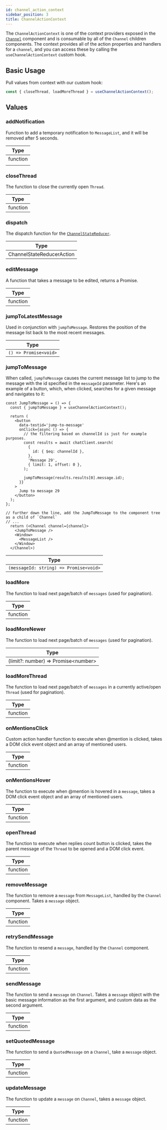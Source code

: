 ```yaml
---
id: channel_action_context
sidebar_position: 3
title: ChannelActionContext
---
```


The `ChannelActionContext` is one of the context providers exposed in the [`Channel`](../core-components/channel.mdx) component and is consumable by all of the `Channel` children components. The context provides all of the action properties and handlers for a `channel`,
and you can access these by calling the `useChannelActionContext` custom hook.

## Basic Usage

Pull values from context with our custom hook:

```jsx
const { closeThread, loadMoreThread } = useChannelActionContext();
```

## Values

### addNotification

Function to add a temporary notification to `MessageList`, and it will be removed after 5 seconds.

| Type     |
|----------|
| function |
|          |

### closeThread

The function to close the currently open `Thread`.

| Type     |
|----------|
| function |

### dispatch

The dispatch function for the [`ChannelStateReducer`](https://github.com/GetStream/stream-chat-react/blob/master/src/components/Channel/channelState.ts).

| Type                      |
| ------------------------- |
| ChannelStateReducerAction |

### editMessage

A function that takes a message to be edited, returns a Promise.

| Type     |
|----------|
| function |

### jumpToLatestMessage

Used in conjunction with `jumpToMessage`. Restores the position of the message list back to the most recent messages.

| Type                  |
| --------------------- |
| `() => Promise<void>` |

### jumpToMessage

When called, `jumpToMessage` causes the current message list to jump to the message with the id specified in the `messageId` parameter.
Here's an example of a button, which, when clicked, searches for a given message and  navigates to it:

```tsx
const JumpToMessage = () => {
  const { jumpToMessage } = useChannelActionContext();

  return (
    <button
      data-testid='jump-to-message'
      onClick={async () => {
        // the filtering based on channelId is just for example purposes.
        const results = await chatClient.search(
          {
            id: { $eq: channelId },
          },
          'Message 29',
          { limit: 1, offset: 0 },
        );

        jumpToMessage(results.results[0].message.id);
      }}
    >
      Jump to message 29
    </button>
  );
};

// further down the line, add the JumpToMessage to the component tree as a child of `Channel`
// ...
  return (<Channel channel={channel}>
    <JumpToMessage />
    <Window>
      <MessageList />
    </Window>
  </Channel>)
```


| Type                                   |
| ------------------------------------   |
| `(messageId: string) => Promise<void>` |

### loadMore

The function to load next page/batch of `messages` (used for pagination).

| Type     |
|----------|
| function |


### loadMoreNewer

The function to load next page/batch of `messages` (used for pagination).

| Type                                |
|-------------------------------------|
| (limit?: number) => Promise<number\> |

### loadMoreThread

The function to load next page/batch of `messages` in a currently active/open `Thread` (used for pagination).

| Type     |
|----------|
| function |

### onMentionsClick

Custom action handler function to execute when @mention is clicked, takes a DOM click event object and an array of mentioned users.

| Type     |
|----------|
| function |

### onMentionsHover

The function to execute when @mention is hovered in a `message`, takes a DOM click event object and an array of mentioned users.

| Type     |
|----------|
| function |

### openThread

The function to execute when replies count button is clicked, takes the parent message of the `Thread` to be opened and a DOM click event.

| Type     |
|----------|
| function |

### removeMessage

The function to remove a `message` from `MessageList`, handled by the `Channel` component. Takes a `message` object.

| Type     |
|----------|
| function |

### retrySendMessage

The function to resend a `message`, handled by the `Channel` component.

| Type     |
|----------|
| function |

### sendMessage

The function to send a `message` on `Channel`. Takes a `message` object with the basic message information as the first argument, and custom data as the second argument.

| Type     |
|----------|
| function |

### setQuotedMessage

The function to send a `QuotedMessage` on a `Channel`, take a `message` object.

| Type     |
|----------|
| function |

### updateMessage

The function to update a `message` on `Channel`, takes a `message` object.

| Type     |
|----------|
| function |
